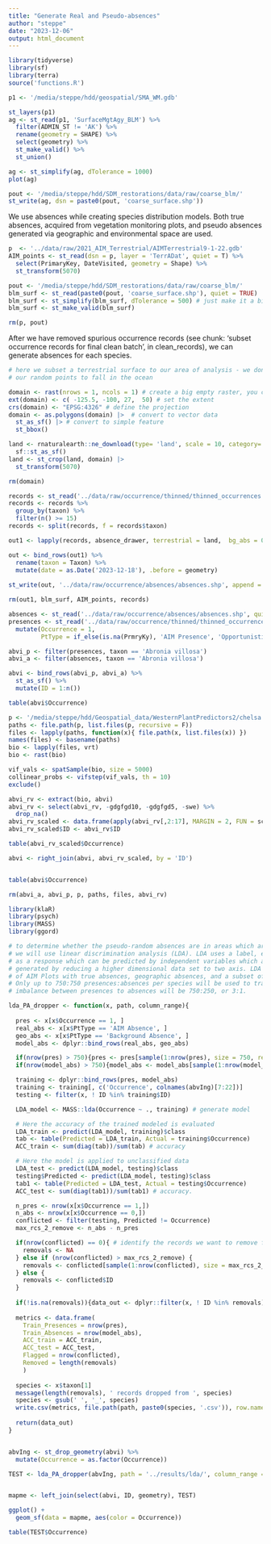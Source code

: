 ```yaml
---
title: "Generate Real and Pseudo-absences"
author: "steppe"
date: "2023-12-06"
output: html_document
---
```


```r
library(tidyverse)
library(sf)
library(terra)
source('functions.R')
```

```r
p1 <- '/media/steppe/hdd/geospatial/SMA_WM.gdb'

st_layers(p1)
ag <- st_read(p1, 'SurfaceMgtAgy_BLM') %>% 
  filter(ADMIN_ST != 'AK') %>% 
  rename(geometry = SHAPE) %>% 
  select(geometry) %>% 
  st_make_valid() %>% 
  st_union()

ag <- st_simplify(ag, dTolerance = 1000)
plot(ag)

pout <- '/media/steppe/hdd/SDM_restorations/data/raw/coarse_blm/'
st_write(ag, dsn = paste0(pout, 'coarse_surface.shp'))
```

We use absences while creating species distribution models. 
Both true absences, acquired from vegetation monitoring plots, and pseudo absences generated via geographic and environmental space are used. 

```r

p  <- '../data/raw/2021_AIM_Terrestrial/AIMTerrestrial9-1-22.gdb'
AIM_points <- st_read(dsn = p, layer = 'TerrADat', quiet = T) %>%
  select(PrimaryKey, DateVisited, geometry = Shape) %>% 
  st_transform(5070) 

pout <- '/media/steppe/hdd/SDM_restorations/data/raw/coarse_blm/'
blm_surf <- st_read(paste0(pout, 'coarse_surface.shp'), quiet = TRUE)
blm_surf <- st_simplify(blm_surf, dTolerance = 500) # just make it a bit smaller. 
blm_surf <- st_make_valid(blm_surf)

rm(p, pout)
```


After we have removed spurious occurrence records (see chunk: 'subset occurrence records for final clean batch', in clean_records), we can generate absences for each species. 
```r

# here we subset a terrestrial surface to our area of analysis - we don't want all of
# our random points to fall in the ocean 

domain <- rast(nrows = 1, ncols = 1) # create a big empty raster, you can go in through sf too. 
ext(domain) <- c( -125.5, -100, 27,  50) # set the extent
crs(domain) <- "EPSG:4326" # define the projection
domain <- as.polygons(domain) |>  # convert to vector data
  st_as_sf() |> # convert to simple feature
  st_bbox()

land <- rnaturalearth::ne_download(type= 'land', scale = 10, category= 'physical') |>
  sf::st_as_sf()
land <- st_crop(land, domain) |>
  st_transform(5070)

rm(domain)

records <- st_read('../data/raw/occurrence/thinned/thinned_occurrences.shp', quiet = TRUE)
records <- records %>% 
  group_by(taxon) %>% 
  filter(n() >= 15)
records <- split(records, f = records$taxon)

out1 <- lapply(records, absence_drawer, terrestrial = land,  bg_abs = 0.15)

out <- bind_rows(out1) %>% 
  rename(taxon = Taxon) %>% 
  mutate(date = as.Date('2023-12-18'), .before = geometry)
  
st_write(out, '../data/raw/occurrence/absences/absences.shp', append = FALSE)

rm(out1, blm_surf, AIM_points, records)
```



```r

absences <- st_read('../data/raw/occurrence/absences/absences.shp', quiet = TRUE)
presences <- st_read('../data/raw/occurrence/thinned/thinned_occurrences.shp', quiet = TRUE) %>% 
  mutate(Occurrence = 1, 
         PtType = if_else(is.na(PrmryKy), 'AIM Presence', 'Opportunistic Presence'), .before = geometry)

abvi_p <- filter(presences, taxon == 'Abronia villosa')
abvi_a <- filter(absences, taxon == 'Abronia villosa')

abvi <- bind_rows(abvi_p, abvi_a) %>% 
  st_as_sf() %>% 
  mutate(ID = 1:n())

table(abvi$Occurrence)

p <- '/media/steppe/hdd/Geospatial_data/WesternPlantPredictors2/chelsa'
paths <- file.path(p, list.files(p, recursive = F))
files <- lapply(paths, function(x){ file.path(x, list.files(x)) })
names(files) <- basename(paths)
bio <- lapply(files, vrt)
bio <- rast(bio)

vif_vals <- spatSample(bio, size = 5000)
collinear_probs <- vifstep(vif_vals, th = 10)
exclude()

abvi_rv <- extract(bio, abvi)
abvi_rv <- select(abvi_rv, -gdgfgd10, -gdgfgd5, -swe) %>% 
  drop_na()
abvi_rv_scaled <- data.frame(apply(abvi_rv[,2:17], MARGIN = 2, FUN = scales::rescale, to = c(0,1)))
abvi_rv_scaled$ID <- abvi_rv$ID

table(abvi_rv_scaled$Occurrence)

abvi <- right_join(abvi, abvi_rv_scaled, by = 'ID')


table(abvi$Occurrence)

rm(abvi_a, abvi_p, p, paths, files, abvi_rv)
```




```r

library(klaR)
library(psych)
library(MASS)
library(ggord)

# to determine whether the pseudo-random absences are in areas which are possibly suitable
# we will use linear discrimination analysis (LDA). LDA uses a label, e.g. presence or absence
# as a response which can be predicted by independent variables which are linear combinations 
# generated by reducing a higher dimensional data set to two axis. LDA will be trained on a data set 
# of AIM Plots with true absences, geographic absences, and a subset of the Psuedo-absences. 
# Only up to 750:750 presences:absences per species will be used to train a model. The maximum
# imbalance between presences to absences will be 750:250, or 3:1. 

lda_PA_dropper <- function(x, path, column_range){
  
  pres <- x[x$Occurrence == 1, ]
  real_abs <- x[x$PtType == 'AIM Absence', ]
  geo_abs <- x[x$PtType == 'Background Absence', ]
  model_abs <- dplyr::bind_rows(real_abs, geo_abs)

  if(nrow(pres) > 750){pres <- pres[sample(1:nrow(pres), size = 750, replace = FALSE),]}
  if(nrow(model_abs) > 750){model_abs <- model_abs[sample(1:nrow(model_abs), size = 750, replace = FALSE),]}

  training <- dplyr::bind_rows(pres, model_abs) 
  training <- training[, c('Occurrence', colnames(abvIng)[7:22])]
  testing <- filter(x, ! ID %in% training$ID)

  LDA_model <- MASS::lda(Occurrence ~ ., training) # generate model

  # Here the accuracy of the trained modeled is evaluated
  LDA_train <- predict(LDA_model, training)$class
  tab <- table(Predicted = LDA_train, Actual = training$Occurrence)
  ACC_train <- sum(diag(tab))/sum(tab) # accuracy

  # Here the model is applied to unclassified data
  LDA_test <- predict(LDA_model, testing)$class
  testing$Predicted <- predict(LDA_model, testing)$class
  tab1 <- table(Predicted = LDA_test, Actual = testing$Occurrence)
  ACC_test <- sum(diag(tab1))/sum(tab1) # accuracy. 

  n_pres <- nrow(x[x$Occurrence == 1,])
  n_abs <- nrow(x[x$Occurrence == 0,])
  conflicted <- filter(testing, Predicted != Occurrence) 
  max_rcs_2_remove <- n_abs - n_pres

  if(nrow(conflicted) == 0){ # identify the records we want to remove from the test data. 
    removals <- NA
  } else if (nrow(conflicted) > max_rcs_2_remove) {
    removals <- conflicted[sample(1:nrow(conflicted), size = max_rcs_2_remove, replace = FALSE), 'ID']
  } else {
    removals <- conflicted$ID
  }
  
  if(!is.na(removals)){data_out <- dplyr::filter(x, ! ID %in% removals)}
  
  metrics <- data.frame(
    Train_Presences = nrow(pres), 
    Train_Absences = nrow(model_abs),
    ACC_train = ACC_train, 
    ACC_test = ACC_test,
    Flagged = nrow(conflicted), 
    Removed = length(removals)
    )
  
  species <- x$taxon[1]
  message(length(removals), ' records dropped from ', species)
  species <- gsub(' ', '_', species)
  write.csv(metrics, file.path(path, paste0(species, '.csv')), row.names = FALSE)
  
  return(data_out)
}


abvIng <- st_drop_geometry(abvi) %>% 
  mutate(Occurrence = as.factor(Occurrence))

TEST <- lda_PA_dropper(abvIng, path = '../results/lda/', column_range = 7:22)


mapme <- left_join(select(abvi, ID, geometry), TEST)

ggplot() +
  geom_sf(data = mapme, aes(color = Occurrence))

table(TEST$Occurrence)

```
